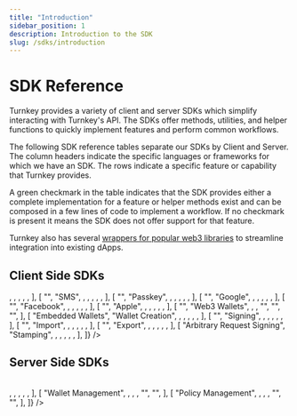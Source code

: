 ```yaml
---
title: "Introduction"
sidebar_position: 1
description: Introduction to the SDK
slug: /sdks/introduction
---
```



# SDK Reference

Turnkey provides a variety of client and server SDKs which simplify interacting with Turnkey's API. The SDKs offer methods, utilities, and helper functions to quickly implement features and perform common workflows.

The following SDK reference tables separate our SDKs by Client and Server. The column headers indicate the specific languages or frameworks for which we have an SDK. The rows indicate a specific feature or capability that Turnkey provides.

A green checkmark in the table indicates that the SDK provides either a complete implementation for a feature or helper methods exist and can be composed in a few lines of code to implement a workflow. If no checkmark is present it means the SDK does not offer support for that feature.

Turnkey also has several [wrappers for popular web3 libraries](https://docs.turnkey.com/category/web3-libraries) to streamline integration into existing dApps.

## Client Side SDKs

<Table
  referenceType="client"
  columnHeadings={[
    {},
    {},
    {
      text: "TypeScript",
    },
    {
      text: "React",
    },
    { text: "React Native", url: "https://docs.turnkey.com/sdks/react-native" },
    { text: "Flutter", url: "https://docs.turnkey.com/sdks/flutter" },
    {
      text: "iOS",
    },
  ]}
  tableRows={[
    [
      "Authentication",
      "Email",
      <CheckmarkCircleIcon />,
      <CheckmarkCircleIcon />,
      <CheckmarkCircleIcon />,
      <CheckmarkCircleIcon />,
      <CheckmarkCircleIcon />,
    ],
    [
      "",
      "SMS",
      <CheckmarkCircleIcon />,
      <CheckmarkCircleIcon />,
      <CheckmarkCircleIcon />,
      <CheckmarkCircleIcon />,
      <CheckmarkCircleIcon />,
    ],
    [
      "",
      "Passkey",
      <CheckmarkCircleIcon />,
      <CheckmarkCircleIcon />,
      <CheckmarkCircleIcon />,
      <CheckmarkCircleIcon />,
      <CheckmarkCircleIcon />,
    ],
    [
      "",
      "Google",
      <CheckmarkCircleIcon />,
      <CheckmarkCircleIcon />,
      <CheckmarkCircleIcon />,
      <CheckmarkCircleIcon />,
      <CheckmarkCircleIcon />,
    ],
    [
      "",
      "Facebook",
      <CheckmarkCircleIcon />,
      <CheckmarkCircleIcon />,
      <CheckmarkCircleIcon />,
      <CheckmarkCircleIcon />,
      <CheckmarkCircleIcon />,
    ],
    [
      "",
      "Apple",
      <CheckmarkCircleIcon />,
      <CheckmarkCircleIcon />,
      <CheckmarkCircleIcon />,
      <CheckmarkCircleIcon />,
      <CheckmarkCircleIcon />,
    ],
    [
      "",
      "Web3 Wallets",
      <CheckmarkCircleIcon />,
      <CheckmarkCircleIcon />,
      "",
      "",
      "",
    ],
    [
      "Embedded Wallets",
      "Wallet Creation",
      <CheckmarkCircleIcon />,
      <CheckmarkCircleIcon />,
      <CheckmarkCircleIcon />,
      <CheckmarkCircleIcon />,
      <CheckmarkCircleIcon />,
    ],
    [
      "",
      "Signing",
      <CheckmarkCircleIcon />,
      <CheckmarkCircleIcon />,
      <CheckmarkCircleIcon />,
      <CheckmarkCircleIcon />,
      <CheckmarkCircleIcon />,
    ],
    [
      "",
      "Import",
      <CheckmarkCircleIcon />,
      <CheckmarkCircleIcon />,
      <CheckmarkCircleIcon />,
      <CheckmarkCircleIcon />,
      <CheckmarkCircleIcon />,
    ],
    [
      "",
      "Export",
      <CheckmarkCircleIcon />,
      <CheckmarkCircleIcon />,
      <CheckmarkCircleIcon />,
      <CheckmarkCircleIcon />,
      <CheckmarkCircleIcon />,
    ],
    [
      "Arbitrary Request Signing",
      "Stamping",
      <CheckmarkCircleIcon />,
      <CheckmarkCircleIcon />,
      <CheckmarkCircleIcon />,
      <CheckmarkCircleIcon />,
      <CheckmarkCircleIcon />,
    ],
  ]}
/>

## Server Side SDKs

<Table
  referenceType="server"
  columnHeadings={[
    {},
    {
      text: "TypeScript",
    },
    {
      text: "Go",
    },
    {
      text: "Ruby",
    },
    {
      text: "Rust",
    },
    {
      text: "Python",
    },
  ]}
  tableRows={[
    [
      "Authentication",
      <CheckmarkCircleIcon />,
      <CheckmarkCircleIcon />,
      <CheckmarkCircleIcon />,
      <CheckmarkCircleIcon />,
      <CheckmarkCircleIcon />,
    ],
    [
      "Wallet Management",
      <CheckmarkCircleIcon />,
      <CheckmarkCircleIcon />,
      <CheckmarkCircleIcon />,
      "",
      "",
    ],
    [
      "Policy Management",
      <CheckmarkCircleIcon />,
      <CheckmarkCircleIcon />,
      <CheckmarkCircleIcon />,
      "",
      "",
    ],
  ]}
/>
